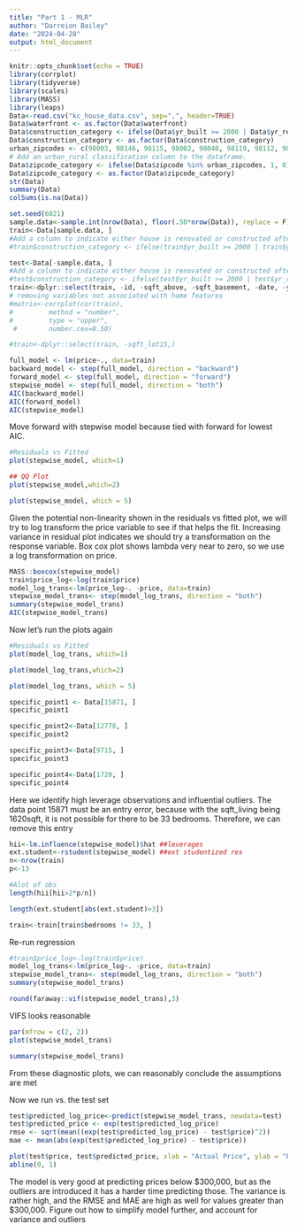 ```yaml
---
title: "Part 1 - MLR"
author: "Darreion Bailey"
date: "2024-04-28"
output: html_document
---
```


```r
knitr::opts_chunk$set(echo = TRUE)
library(corrplot)
library(tidyverse)
library(scales)
library(MASS)
library(leaps)
Data<-read.csv("kc_house_data.csv", sep=",", header=TRUE)
Data$waterfront <- as.factor(Data$waterfront)
Data$construction_category <- ifelse(Data$yr_built >= 2000 | Data$yr_renovated >= 2000, 1, 0)
Data$construction_category <- as.factor(Data$construction_category)
urban_zipcodes <- c(98003, 98146, 98115, 98002, 98040, 98119, 98112, 98117, 98058, 98052, 98007, 98056, 98105, 98042, 98144, 98004, 98001, 98116, 98118, 98125, 98136, 98023, 98032, 98102, 98198, 98103, 98108, 98168, 98028, 98107, 98133, 98109, 98006, 98166, 98122, 98177, 98031, 98074, 98106, 98178, 98188, 98005, 98034, 98126, 98199, 98008, 98011, 98148, 98039)
# Add an urban_rural classification column to the dataframe. 
Data$zipcode_category <- ifelse(Data$zipcode %in% urban_zipcodes, 1, 0)
Data$zipcode_category <- as.factor(Data$zipcode_category)
str(Data)
summary(Data)
colSums(is.na(Data))
```

```r
set.seed(6021)
sample.data<-sample.int(nrow(Data), floor(.50*nrow(Data)), replace = F)
train<-Data[sample.data, ]
#Add a column to indicate either house is renovated or constructed after 1999 or not. 
#train$construction_category <- ifelse(train$yr_built >= 2000 | train$yr_renovated >= 2000, 1, 0)

test<-Data[-sample.data, ]
#Add a column to indicate either house is renovated or constructed after 1999 or not. 
#test$construction_category <- ifelse(test$yr_built >= 2000 | test$yr_renovated >= 2000, 1, 0)
train<-dplyr::select(train, -id, -sqft_above, -sqft_basement, -date, -yr_renovated, -yr_built, -lat, -long, -zipcode)
# removing variables not associated with home features
#matrix<-corrplot(cor(train),
#         method = "number",
#         type = "upper",
 #        number.cex=0.50)

```
```r

#train<-dplyr::select(train, -sqft_lot15,)

```


```r
full_model <- lm(price~., data=train)
backward_model <- step(full_model, direction = "backward")
forward_model <- step(full_model, direction = "forward")
stepwise_model <- step(full_model, direction = "both")
AIC(backward_model)
AIC(forward_model)
AIC(stepwise_model)
```
Move forward with stepwise model because tied with forward for lowest AIC.

```r
#Residuals vs Fitted
plot(stepwise_model, which=1)
```

```r
## QQ Plot
plot(stepwise_model,which=2)
```

```r
plot(stepwise_model, which = 5)
```

Given the potential non-linearity shown in the residuals vs fitted plot, we will try to log transform the price variable to see if that helps the fit. Increasing variance in residual plot indicates we should try a transformation on the response variable. Box cox plot shows lambda very near to zero, so we use a log transformation on price. 


```r
MASS::boxcox(stepwise_model)
train$price_log<-log(train$price)
model_log_trans<-lm(price_log~. -price, data=train)
stepwise_model_trans<- step(model_log_trans, direction = "both")
summary(stepwise_model_trans)
AIC(stepwise_model_trans)
```


Now let's run the plots again

```r
#Residuals vs Fitted
plot(model_log_trans, which=1)
```

```r
plot(model_log_trans,which=2)
```
```r
plot(model_log_trans, which = 5)
```

```r
specific_point1 <- Data[15871, ]
specific_point1

specific_point2<-Data[12778, ]
specific_point2

specific_point3<-Data[9715, ]
specific_point3

specific_point4<-Data[1720, ]
specific_point4
```
Here we identify high leverage observations and influential outliers. The data point 15871 must be an entry error, because with the sqft_living being 1620sqft, it is not possible for there to be 33 bedrooms. Therefore, we can remove this entry
```r
hii<-lm.influence(stepwise_model)$hat ##leverages
ext.student<-rstudent(stepwise_model) ##ext studentized res
n<-nrow(train)
p<-13

#Alot of obs
length(hii[hii>2*p/n])

length(ext.student[abs(ext.student)>3])

train<-train[train$bedrooms != 33, ]
```



Re-run regression

```r
#train$price_log<-log(train$price)
model_log_trans<-lm(price_log~. -price, data=train)
stepwise_model_trans<- step(model_log_trans, direction = "both")
summary(stepwise_model_trans)

```

```r
round(faraway::vif(stepwise_model_trans),3)
```
VIFS looks reasonable 

```r
par(mfrow = c(2, 2))
plot(stepwise_model_trans)
```


```r
summary(stepwise_model_trans)
```
From these diagnostic plots, we can reasonably conclude the assumptions are met



Now we run vs. the test set

```r
test$predicted_log_price<-predict(stepwise_model_trans, newdata=test)
test$predicted_price <- exp(test$predicted_log_price)
rmse <- sqrt(mean((exp(test$predicted_log_price) - test$price)^2))
mae <- mean(abs(exp(test$predicted_log_price) - test$price))

plot(test$price, test$predicted_price, xlab = "Actual Price", ylab = "Predicted Price")
abline(0, 1)
```

The model is very good at predicting prices below $300,000, but as the outliers are introduced it has a harder time predicting those. The variance is rather high, and the RMSE and MAE are high as well for values greater than $300,000. Figure out how to simplify model further, and account for variance and outliers

